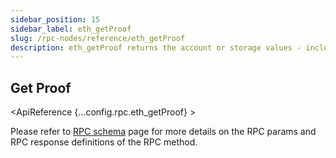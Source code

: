 ```yaml
---
sidebar_position: 15
sidebar_label: eth_getProof
slug: /rpc-nodes/reference/eth_getProof
description: eth_getProof returns the account or storage values - including the Merkle proof - for a specified account. Useful for verifying a contract or account's state.
---
```



<head>
    <title>eth_getProof RPC Method - Moralis Documentation</title>
</head>

## Get Proof

<ApiReference {...config.rpc.eth_getProof} >
<Admonition type="info" title="Note">

<p>
Please refer to <a href="/rpc-nodes/reference/evm-rpc-schema">RPC schema</a> page for more details on the RPC params and RPC response definitions of the RPC method. 
</p>
</Admonition>
</ApiReference>

